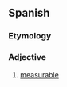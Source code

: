 ==Spanish==

===Etymology===
{{m|es|medir||to measure}}

===Adjective===
{{es-adj}}

# [[measurable]]